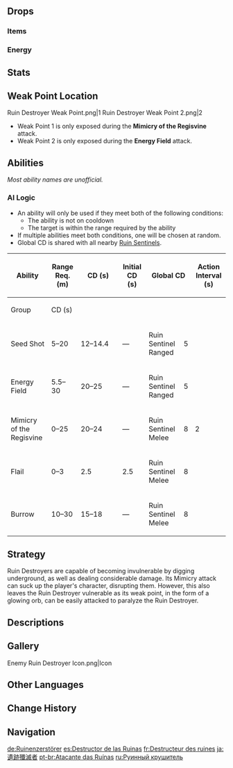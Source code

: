 {{Enemy Infobox
|image    = Enemy Ruin Destroyer.png
|weakpoint = yes
|type     = Elite Enemies
|family   = Automatons
|group    = Ruin Sentinels
|ability1 = Vacuum Field
|ability2 = Invincibility Frames
}}
{{Enemy Intro}}

==Drops==
===Items===
{{Drops Table|type=Ruin Sentinels}}

===Energy===
{{Energy Drops
|hp1   = 66
|p1    = 1
|hp2   = 33
|p2    = 1
|hp3   = 0
|p3    = 2
}}

==Stats==
{{Enemy Stats
|phys_res     = 30%
|hp_ratio     = 3
|hp_type      = 2
|atk_ratio    = 4.2
}}

==Weak Point Location==
<gallery>
Ruin Destroyer Weak Point.png|1
Ruin Destroyer Weak Point 2.png|2
</gallery>
* Weak Point 1 is only exposed during the '''Mimicry of the Regisvine''' attack.
* Weak Point 2 is only exposed during the '''Energy Field''' attack.

==Abilities==
''Most ability names are unofficial.''
{{Enemy Attacks
|name_1 = Flail
|desc_1 = Opening its head, the Destroyer spins its whole head on the ground and flails it across, dealing '''30% ATK''' as {{Color|Physical DMG}} to anything that it hits. Its core is protected during this attack.
|name_2 = Energy Field
|desc_2 = Firing a charged beam of pure energy at the ground, the Destroyer creates a large energy field centered on its target that deals '''40% ATK''' as {{Color|Physical DoT}}. Its core is exposed during this attack.
|name_3 = Mimicry of the Regisvine
|desc_3 = Burrowing into the ground and planting its roots, the core gathers energy and creates a [[Vacuum Field]] that sucks the player in while dealing '''50% ATK''' as {{Color|Physical DoT}}. After charging, it will overload its core; explodes and deals heavy '''150% ATK''' as {{Color|Physical DMG}} around itself. The core is exposed during this attack.
|name_4 = Seed Shot
|desc_4 = Using its core, it fires up to 6 small energy orbs, each dealing '''40% ATK''' as {{Color|Physical DMG}}. Its core is protected during this attack.
|name_5 = Burrow
|desc_5 = Digs into the ground before reemerging close to its target. It cannot be damaged when it is burrowing.
|name_6 = Deactivated
|desc_6 = After hitting its weak point twice, it goes limp as it is now deactivated. During this short time, it will not attack back.
}}

===AI Logic===
{{See also|Cooldown#Enemy Cooldowns}}
* An ability will only be used if they meet both of the following conditions:
** The ability is not on cooldown
** The target is within the range required by the ability
* If multiple abilities meet both conditions, one will be chosen at random.
* Global CD is shared with all nearby [[Ruin Sentinels]].

{| class="wikitable"
! rowspan="2" | Ability !! rowspan="2" | Range Req. (m) !! rowspan="2" style="width:80px" | CD (s) !! rowspan="2" | Initial CD (s) !! colspan="2" | Global CD !! rowspan="2" | Action Interval (s) !! rowspan="2" | Triggers Act. Int.
|-
! Group !! CD (s)
|-
| Seed Shot || 5–20 || 12–14.4 || &mdash; || Ruin Sentinel Ranged || 5 || rowspan="5" | 2 || {{check|yes}}
|-
| Energy Field || 5.5–30 || 20–25 || &mdash; || Ruin Sentinel Ranged || 5 || {{check|no}}
|-
| Mimicry of the Regisvine || 0–25 || 20–24 || &mdash; || Ruin Sentinel Melee || 8 || {{check|no}}
|-
| Flail || 0–3 || 2.5 || 2.5 || Ruin Sentinel Melee || 8 || {{check|yes}}
|-
| Burrow || 10–30 || 15–18 || &mdash; || Ruin Sentinel Melee || 8 || {{check|yes}}
|}

==Strategy==
Ruin Destroyers are capable of becoming invulnerable by digging underground, as well as dealing considerable damage. Its Mimicry attack can suck up the player's character, disrupting them. However, this also leaves the Ruin Destroyer vulnerable as its weak point, in the form of a glowing orb, can be easily attacked to paralyze the Ruin Destroyer.

==Descriptions==
{{Description|Various bizarrely-shaped machines that have taken different forms and functions to adapt to different goals.<br>Legend has it that they are war machines left behind by a nation that has already been destroyed. Compared to the more common [[Ruin Guard]]s, their design has greater value in the study of biomimesis. The giant crown, composed of several parts, looks like some sort of frightening plant. One wonders what one has to go through in order to design such scary machine.|[[Archive]]}}

==Gallery==
<gallery>
Enemy Ruin Destroyer Icon.png|Icon
</gallery>

==Other Languages==
{{Other Languages
|en      = Ruin Destroyer
|zhs     = 遗迹歼击者
|zhs_rm  = Yíjì Jiānjī-zhě
|zht     = 遺蹟殲擊者
|zht_rm  = Yíjī Jiānjí-zhě
|zh_tl   = Ruin Annihilator
|ja      = 遺跡殲滅者
|ja_rm   = Iseki Senmetsusha{{Assumed}}
|ja_tl   = Ruin Destroyer
|ko      = 유적 섬멸자
|ko_tl   = Ruin Destroyer
|es      = Destructor de las Ruinas
|es_tl   = Ruin Destroyer
|fr      = Destructeur des ruines
|fr_tl   = Ruin Destroyer
|ru      = Руинный крушитель
|ru_tl   = Ruin Crusher
|th      = Ruin Destroyer
|vi      = Tiên Phong Di Tích
|vi_tl   = Ruin Pioneer
|de      = Ruinenzerstörer
|de_tl   = Ruin Destroyer
|id      = Ruin Destroyer
|pt      = Atacante das Ruínas
|pt_tl   = Attacker of the Ruins
|tr      = Harabe Yok Edicisi
|tr_tl   = Ruin Destroyer
|it      = Distruttore delle rovine
|it_tl   = Ruin Destroyer
}}

==Change History==
{{Change History|2.0}}

==Navigation==
{{Enemy Navbox|type=elite}}

[[de:Ruinenzerstörer]]
[[es:Destructor de las Ruinas]]
[[fr:Destructeur des ruines]]
[[ja:遺跡殲滅者]]
[[pt-br:Atacante das Ruínas]]
[[ru:Руинный крушитель]]